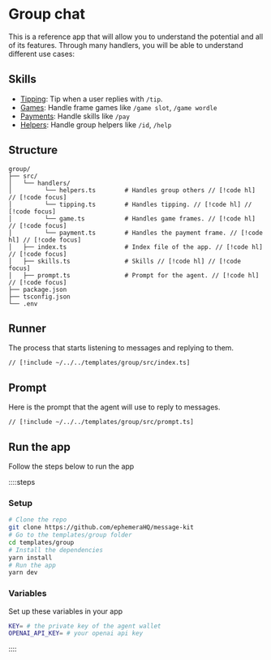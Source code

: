 # Group chat

This is a reference app that will allow you to understand the potential and all of its features. Through many handlers, you will be able to understand different use cases:

## Skills

- [Tipping](/templates/group/tipping): Tip when a user replies with `/tip`.
- [Games](/templates/group/games): Handle frame games like `/game slot`, `/game wordle`
- [Payments](/templates/group/payment): Handle skills like `/pay`
- [Helpers](/templates/group/helpers): Handle group helpers like `/id`, `/help`

## Structure

```
group/
├── src/
│   └── handlers/
│         └── helpers.ts        # Handles group others // [!code hl] // [!code focus]
│         └── tipping.ts        # Handles tipping. // [!code hl] // [!code focus]
│         └── game.ts           # Handles game frames. // [!code hl] // [!code focus]
│         └── payment.ts        # Handles the payment frame. // [!code hl] // [!code focus]
│   ├── index.ts                # Index file of the app. // [!code hl] // [!code focus]
│   ├── skills.ts               # Skills // [!code hl] // [!code focus]
│   ├── prompt.ts               # Prompt for the agent. // [!code hl] // [!code focus]
├── package.json
├── tsconfig.json
└── .env
```

## Runner

The process that starts listening to messages and replying to them.

```tsx [src/index.ts]
// [!include ~/../../templates/group/src/index.ts]
```

## Prompt

Here is the prompt that the agent will use to reply to messages.

```tsx [src/prompt.ts]
// [!include ~/../../templates/group/src/prompt.ts]
```

## Run the app

Follow the steps below to run the app

::::steps

### Setup

```bash [cmd]
# Clone the repo
git clone https://github.com/ephemeraHQ/message-kit
# Go to the templates/group folder
cd templates/group
# Install the dependencies
yarn install
# Run the app
yarn dev
```

### Variables

Set up these variables in your app

```bash [cmd]
KEY= # the private key of the agent wallet
OPENAI_API_KEY= # your openai api key
```

::::
